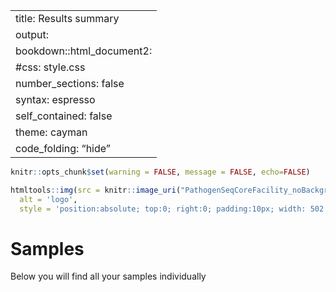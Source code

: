 <style type="text/css">
.main-container {
  max-width: 1800px;
  margin-left: auto;
  margin-right: auto;
}
</style>

---
title: Results summary
output:
  bookdown::html_document2:
    #css: style.css
    number_sections: false
    syntax: espresso
    self_contained: false
    theme: cayman
    code_folding: "hide"
---

```r
knitr::opts_chunk$set(warning = FALSE, message = FALSE, echo=FALSE) 
```

```r
htmltools::img(src = knitr::image_uri("PathogenSeqCoreFacility_noBackground.png"),
  alt = 'logo',
  style = 'position:absolute; top:0; right:0; padding:10px; width: 502.5px; height: 140.5px')
```

# Samples {.tabset}

Below you will find all your samples individually

